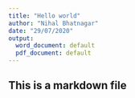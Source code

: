 ---
title: "Hello world"
author: "Nihal Bhatnagar"
date: "29/07/2020"
output:
  word_document: default
  pdf_document: default
---

## This is a markdown file